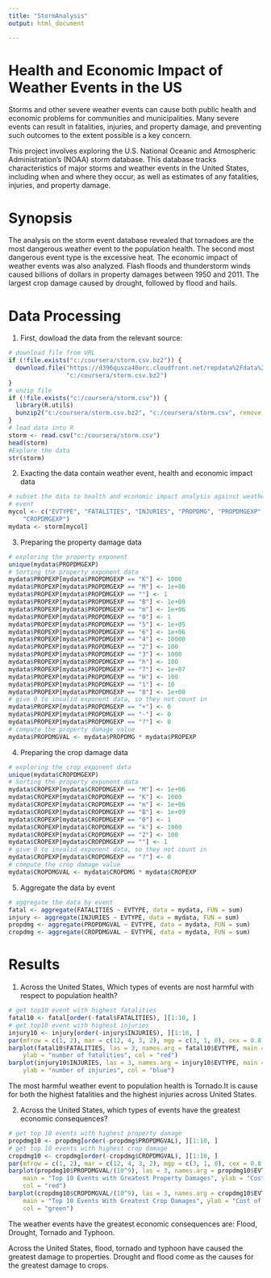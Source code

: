 ```yaml
---
title: "StormAnalysis"
output: html_document

---
```


Health and Economic Impact of Weather Events in the US
======================================================


Storms and other severe weather events can cause both public health and economic
problems for communities and municipalities. Many severe events can result in
fatalities, injuries, and property damage, and preventing such outcomes to the extent
possible is a key concern.

This project involves exploring the U.S. National Oceanic and Atmospheric
Administration's (NOAA) storm database. This database tracks characteristics of major
storms and weather events in the United States, including when and where they occur, as
well as estimates of any fatalities, injuries, and property damage.

Synopsis
========

The analysis on the storm event database revealed that tornadoes are the most
dangerous weather event to the population health. The second most dangerous
event type is the excessive heat. The economic impact of weather events was
also analyzed. Flash floods and thunderstorm winds caused billions of dollars
in property damages between 1950 and 2011. The largest crop damage caused by
drought, followed by flood and hails.


Data Processing
===============
1) First, dowload the data from the relevant source:
```r
# download file from URL
if (!file.exists("c:/coursera/storm.csv.bz2")) {
  download.file("https://d396qusza40orc.cloudfront.net/repdata%2Fdata%2FStormData.csv.bz2", 
                "c:/coursera/storm.csv.bz2")
}
# unzip file
if (!file.exists("c:/coursera/storm.csv")) {
  library(R.utils)
  bunzip2("c:/coursera/storm.csv.bz2", "c:/coursera/storm.csv", remove = FALSE)
}
# load data into R
storm <- read.csv("c:/coursera/storm.csv")
head(storm)
#Explore the data
str(storm)
```

2) Exacting the data contain weather event, health and economic impact data
```r
# subset the data to health and economic impact analysis against weather
# event
mycol <- c("EVTYPE", "FATALITIES", "INJURIES", "PROPDMG", "PROPDMGEXP", "CROPDMG", 
    "CROPDMGEXP")
mydata <- storm[mycol]
```

3) Preparing the property damage data
```r
# exploring the property exponent
unique(mydata$PROPDMGEXP)
# Sorting the property exponent data
mydata$PROPEXP[mydata$PROPDMGEXP == "K"] <- 1000
mydata$PROPEXP[mydata$PROPDMGEXP == "M"] <- 1e+06
mydata$PROPEXP[mydata$PROPDMGEXP == ""] <- 1
mydata$PROPEXP[mydata$PROPDMGEXP == "B"] <- 1e+09
mydata$PROPEXP[mydata$PROPDMGEXP == "m"] <- 1e+06
mydata$PROPEXP[mydata$PROPDMGEXP == "0"] <- 1
mydata$PROPEXP[mydata$PROPDMGEXP == "5"] <- 1e+05
mydata$PROPEXP[mydata$PROPDMGEXP == "6"] <- 1e+06
mydata$PROPEXP[mydata$PROPDMGEXP == "4"] <- 10000
mydata$PROPEXP[mydata$PROPDMGEXP == "2"] <- 100
mydata$PROPEXP[mydata$PROPDMGEXP == "3"] <- 1000
mydata$PROPEXP[mydata$PROPDMGEXP == "h"] <- 100
mydata$PROPEXP[mydata$PROPDMGEXP == "7"] <- 1e+07
mydata$PROPEXP[mydata$PROPDMGEXP == "H"] <- 100
mydata$PROPEXP[mydata$PROPDMGEXP == "1"] <- 10
mydata$PROPEXP[mydata$PROPDMGEXP == "8"] <- 1e+08
# give 0 to invalid exponent data, so they not count in
mydata$PROPEXP[mydata$PROPDMGEXP == "+"] <- 0
mydata$PROPEXP[mydata$PROPDMGEXP == "-"] <- 0
mydata$PROPEXP[mydata$PROPDMGEXP == "?"] <- 0
# compute the property damage value
mydata$PROPDMGVAL <- mydata$PROPDMG * mydata$PROPEXP
```
4) Preparing the crop damage data
```r
# exploring the crop exponent data
unique(mydata$CROPDMGEXP)
# Sorting the property exponent data
mydata$CROPEXP[mydata$CROPDMGEXP == "M"] <- 1e+06
mydata$CROPEXP[mydata$CROPDMGEXP == "K"] <- 1000
mydata$CROPEXP[mydata$CROPDMGEXP == "m"] <- 1e+06
mydata$CROPEXP[mydata$CROPDMGEXP == "B"] <- 1e+09
mydata$CROPEXP[mydata$CROPDMGEXP == "0"] <- 1
mydata$CROPEXP[mydata$CROPDMGEXP == "k"] <- 1000
mydata$CROPEXP[mydata$CROPDMGEXP == "2"] <- 100
mydata$CROPEXP[mydata$CROPDMGEXP == ""] <- 1
# give 0 to invalid exponent data, so they not count in
mydata$CROPEXP[mydata$CROPDMGEXP == "?"] <- 0
# compute the crop damage value
mydata$CROPDMGVAL <- mydata$CROPDMG * mydata$CROPEXP
```
5) Aggregate the data by event
```r
# aggregate the data by event
fatal <- aggregate(FATALITIES ~ EVTYPE, data = mydata, FUN = sum)
injury <- aggregate(INJURIES ~ EVTYPE, data = mydata, FUN = sum)
propdmg <- aggregate(PROPDMGVAL ~ EVTYPE, data = mydata, FUN = sum)
cropdmg <- aggregate(CROPDMGVAL ~ EVTYPE, data = mydata, FUN = sum)
```

Results
========
1) Across the United States, Which types of events are nost harmful with respect to population health?
```r
# get top10 event with highest fatalities
fatal10 <- fatal[order(-fatal$FATALITIES), ][1:10, ]
# get top10 event with highest injuries
injury10 <- injury[order(-injury$INJURIES), ][1:10, ]
par(mfrow = c(1, 2), mar = c(12, 4, 3, 2), mgp = c(3, 1, 0), cex = 0.8)
barplot(fatal10$FATALITIES, las = 3, names.arg = fatal10$EVTYPE, main = "Weather Events With The Top 10 Highest Fatalities", 
    ylab = "number of fatalities", col = "red")
barplot(injury10$INJURIES, las = 3, names.arg = injury10$EVTYPE, main = "Weather Events With the Top 10 Highest Injuries", 
    ylab = "number of injuries", col = "blue")
```

The most harmful weather event to population health is Tornado.It is cause for both the highest fatalities and the highest injuries across United States.

2) Across the United States, which types of events have the greatest economic consequences?

```r
# get top 10 events with highest property damage
propdmg10 <- propdmg[order(-propdmg$PROPDMGVAL), ][1:10, ]
# get top 10 events with highest crop damage
cropdmg10 <- cropdmg[order(-cropdmg$CROPDMGVAL), ][1:10, ]
par(mfrow = c(1, 2), mar = c(12, 4, 3, 2), mgp = c(3, 1, 0), cex = 0.8)
barplot(propdmg10$PROPDMGVAL/(10^9), las = 3, names.arg = propdmg10$EVTYPE, 
    main = "Top 10 Events with Greatest Property Damages", ylab = "Cost of damages ($ billions)", 
    col = "red")
barplot(cropdmg10$CROPDMGVAL/(10^9), las = 3, names.arg = cropdmg10$EVTYPE, 
    main = "Top 10 Events With Greatest Crop Damages", ylab = "Cost of damages ($ billions)", 
    col = "green")
```

The weather events have the greatest economic consequences are: Flood, Drought, Tornado and Typhoon.

Across the United States, flood, tornado and typhoon have caused the greatest damage to properties. 
Drought and flood come as the causes for the greatest damage to crops.